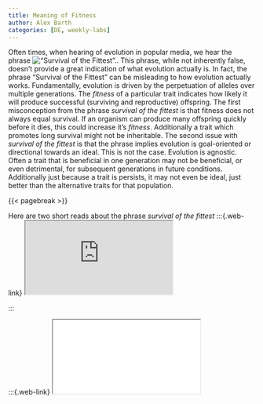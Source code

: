 ```yaml
---
title: Meaning of Fitness
author: Alex Barth
categories: [DE, weekly-labs]
---
```


Often times, when hearing of evolution in popular media, we hear the phrase ![*"Survival of the Fittest"*.](https://www.youtube.com/watch?v=Dz5VzLz67WA&ab_channel=UPROXXVideo). This phrase, while not inherently false, doesn't provide a great indication of what evolution actually is. In fact, the phrase "Survival of the Fittest" can be misleading to how evolution actually works. Fundamentally, evolution is driven by the perpetuation of alleles over multiple generations. The *fitness* of a particular trait indicates how likely it will produce successful (surviving and reproductive) offspring. \n
The first misconception from the phrase *survival of the fittest* is that fitness does not always equal survival. If an organism can produce many offspring quickly before it dies, this could increase it's *fitness*. Additionally a trait which promotes long survival might not be inheritable.\n
The second issue with *survival of the fittest* is that the phrase implies evolution is goal-oriented or directional towards an ideal. This is not the case. Evolution is agnostic. Often a trait that is beneficial in one generation may not be beneficial, or even detrimental, for subsequent generations in future conditions. Additionally just because a trait is persists, it may not even be ideal, just better than the alternative traits for that population.

\n\n\n

{{< pagebreak >}}

Here are two short reads about the phrase *survival of the fittest*
:::{.web-link}
<iframe src="https://www.nature.com/scitable/blog/accumulating-glitches/the_meaning_of_fitness/" title="Fitness Comments">
    <p>Error Loading iframe: Check your browser</p>
</iframe>
:::

:::{.web-link}
<iframe src="../media/Sci-american-misunderstanding-darwin.pdf" title="Misunderstanding Darwin">
    <p>Error Loading iframe: Check your browser</p>
<iframe>
:::

